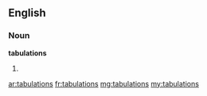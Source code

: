==English==

===Noun===
'''tabulations'''

# {{plural of|tabulation}}

[[ar:tabulations]]
[[fr:tabulations]]
[[mg:tabulations]]
[[my:tabulations]]